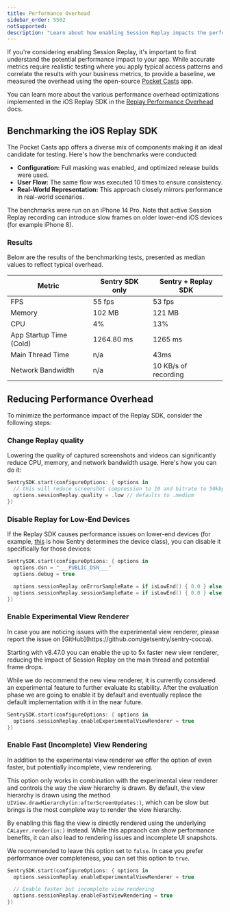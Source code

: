 ```yaml
---
title: Performance Overhead
sidebar_order: 5502
notSupported:
description: "Learn about how enabling Session Replay impacts the performance of your application."
---
```


If you're considering enabling Session Replay, it's important to first understand the potential performance impact to your app. While accurate metrics require realistic testing where you apply typical access patterns and correlate the results with your business metrics, to provide a baseline, we measured the overhead using the open-source [Pocket Casts](https://github.com/Automattic/pocket-casts-ios) app.

You can learn more about the various performance overhead optimizations implemented in the iOS Replay SDK in the [Replay Performance Overhead](/product/explore/session-replay/mobile/performance-overhead/) docs.

## Benchmarking the iOS Replay SDK

The Pocket Casts app offers a diverse mix of components making it an ideal candidate for testing. Here's how the benchmarks were conducted:

- **Configuration:** Full masking was enabled, and optimized release builds were used.
- **User Flow:** The same flow was executed 10 times to ensure consistency.
- **Real-World Representation:** This approach closely mirrors performance in real-world scenarios.

The benchmarks were run on an iPhone 14 Pro. Note that active Session Replay recording can introduce slow frames on older lower-end iOS devices (for example iPhone 8).

### Results

Below are the results of the benchmarking tests, presented as median values to reflect typical overhead.

| Metric                  | Sentry SDK only | Sentry + Replay SDK  |
| ----------------------- | --------------- | -------------------- |
| FPS                     | 55 fps          | 53 fps               |
| Memory                  | 102 MB          | 121 MB               |
| CPU                     | 4%              | 13%                  |
| App Startup Time (Cold) | 1264.80 ms      | 1265 ms              |
| Main Thread Time        | n/a             | 43ms                 |
| Network Bandwidth       | n/a             | 10 KB/s of recording |

## Reducing Performance Overhead

To minimize the performance impact of the Replay SDK, consider the following steps:

### Change Replay quality

Lowering the quality of captured screenshots and videos can significantly reduce CPU, memory, and network bandwidth usage. Here's how you can do it:

```swift
SentrySDK.start(configureOptions: { options in
  // this will reduce screenshot compression to 10 and bitrate to 50kbps
  options.sessionReplay.quality = .low // defaults to .medium
})
```

### Disable Replay for Low-End Devices

If the Replay SDK causes performance issues on lower-end devices (for example, [this](https://github.com/getsentry/relay/blob/695b459e03481f7d799f07b2b901b140e5d5753d/relay-event-schema/src/protocol/device_class.rs#L21-L37) is how Sentry determines the device class), you can disable it specifically for those devices:

```swift
SentrySDK.start(configureOptions: { options in
  options.dsn = "___PUBLIC_DSN___"
  options.debug = true

  options.sessionReplay.onErrorSampleRate = if isLowEnd() { 0.0 } else { 1.0 }
  options.sessionReplay.sessionSampleRate = if isLowEnd() { 0.0 } else { 0.1 }
})
```

### Enable Experimental View Renderer

<Alert>
  In case you are noticing issues with the experimental view renderer, please
  report the issue on [GitHub](https://github.com/getsentry/sentry-cocoa).
</Alert>

Starting with v8.47.0 you can enable the up to 5x faster new view renderer, reducing the impact of Session Replay on the main thread and potential frame drops.

While we do recommend the new view renderer, it is currently considered an experimental feature to further evaluate its stability.
After the evaluation phase we are going to enable it by default and eventually replace the default implementation with it in the near future.

```swift
SentrySDK.start(configureOptions: { options in
  options.sessionReplay.enableExperimentalViewRenderer = true
})
```

### Enable Fast (Incomplete) View Rendering

In addition to the experimental view renderer we offer the option of even faster, but potentially incomplete, view renderering.

This option only works in combination with the experimental view renderer and controls the way the view hierarchy is drawn.
By default, the view hierarchy is drawn using the method `UIView.drawHierarchy(in:afterScreenUpdates:)`, which can be slow but brings is the most complete way to render the view hierarchy.

By enabling this flag the view is directly rendered using the underlying `CALayer.render(in:)` instead.
While this appraoch can show performance benefits, it can also lead to rendering issues and incomplete UI snapshots.

We recommended to leave this option set to `false`.
In case you prefer performance over completeness, you can set this option to `true`.

```swift
SentrySDK.start(configureOptions: { options in
  options.sessionReplay.enableExperimentalViewRenderer = true

  // Enable faster but incomplete view rendering
  options.sessionReplay.enableFastViewRendering = true
})
```
